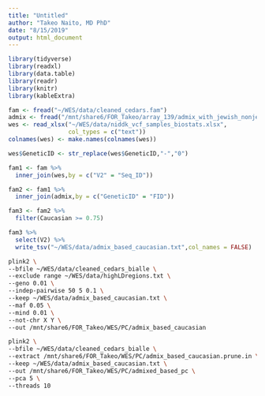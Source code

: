 ```yaml
---
title: "Untitled"
author: "Takeo Naito, MD PhD"
date: "8/15/2019"
output: html_document
---
```


```r
library(tidyverse)
library(readxl)
library(data.table)
library(readr)
library(knitr)
library(kableExtra)

```


```r
fam <- fread("~/WES/data/cleaned_cedars.fam")
admix <- fread("/mnt/share6/FOR_Takeo/array_139/admix_with_jewish_nonjewish_prop_added.txt")
wes <- read_xlsx("~/WES/data/niddk_vcf_samples_biostats.xlsx",
                 col_types = c("text"))
colnames(wes) <- make.names(colnames(wes))

wes$GeneticID <- str_replace(wes$GeneticID,"-","0")
```

```r
fam1 <- fam %>% 
  inner_join(wes,by = c("V2" = "Seq_ID"))

fam2 <- fam1 %>% 
  inner_join(admix,by = c("GeneticID" = "FID"))

fam3 <- fam2 %>% 
  filter(Caucasian >= 0.75)
```


```r
fam3 %>% 
  select(V2) %>% 
  write_tsv("~/WES/data/admix_based_caucasian.txt",col_names = FALSE)

```




```bash
plink2 \
--bfile ~/WES/data/cleaned_cedars_bialle \
--exclude range ~/WES/data/highLDregions.txt \
--geno 0.01 \
--indep-pairwise 50 5 0.1 \
--keep ~/WES/data/admix_based_caucasian.txt \
--maf 0.05 \
--mind 0.01 \
--not-chr X Y \
--out /mnt/share6/FOR_Takeo/WES/PC/admix_based_caucasian
```

```bash
plink2 \
--bfile ~/WES/data/cleaned_cedars_bialle \
--extract /mnt/share6/FOR_Takeo/WES/PC/admix_based_caucasian.prune.in \
--keep ~/WES/data/admix_based_caucasian.txt \
--out /mnt/share6/FOR_Takeo/WES/PC/admixed_based_pc \
--pca 5 \
--threads 10
```

